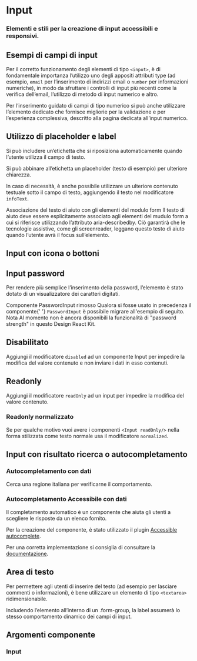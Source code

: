 

<Meta title='Documentazione/Form/Input' of={Input} />

# Input

### Elementi e stili per la creazione di input accessibili e responsivi.

## Esempi di campi di input

Per il corretto funzionamento degli elementi di tipo `<input>`, è di fondamentale importanza l’utilizzo uno degli appositi attributi type (ad esempio, `email` per l’inserimento di indirizzi email o `number` per informazioni numeriche), in modo da sfruttare i controlli di input più recenti come la verifica dell’email, l’utilizzo di metodo di input numerico e altro.

Per l’inserimento guidato di campi di tipo numerico si può anche utilizzare l’elemento dedicato che fornisce migliorie per la validazione e per l’esperienza complessiva, descritto alla pagina dedicata all’input numerico.

<Canvas>
  <Story id='componenti-form-input--esempi-di-campi-di-input' />
</Canvas>

## Utilizzo di placeholder e label

Si può includere un’etichetta che si riposiziona automaticamente quando l’utente utilizza il campo di testo.

Si può abbinare all’etichetta un placeholder (testo di esempio) per ulteriore chiarezza.

In caso di necessità, è anche possibile utilizzare un ulteriore contenuto testuale sotto il campo di testo, aggiungendo il testo nel modificatore `infoText`.

<div className='docs'>
  <Callout color='warning'>
    <CalloutTitle>
      <span className='text'>
        Associazione del testo di aiuto con gli elementi del modulo form
      </span>
    </CalloutTitle>
    <CalloutText>
      Il testo di aiuto deve essere esplicitamente associato agli elementi del
      mudulo form a cui si riferisce utilizzando l’attributo aria-describedby.
      Ciò garantirà che le tecnologie assistive, come gli screenreader, leggano
      questo testo di aiuto quando l’utente avrà il focus sull’elemento.
    </CalloutText>
  </Callout>
</div>

<Canvas>
  <Story id='componenti-form-input--utilizzo-di-placeholder-e-label' />
</Canvas>

## Input con icona o bottoni

<Canvas>
  <Story id='componenti-form-input--input-con-icona-o-bottoni' />
</Canvas>

## Input password

Per rendere più semplice l’inserimento della password, l’elemento è stato dotato di un visualizzatore dei caratteri digitati.

<div className='docs'>
  <Callout color='important'>
    <CalloutTitle>
      <span className='text'>Componente PasswordInput rimosso</span>
    </CalloutTitle>
    <CalloutText>
      Qualora si fosse usato in precedenza il componente{' '}
      <code>PasswordInput</code> è possibile migrare all'esempio di seguito.
    </CalloutText>
  </Callout>
</div>

<Canvas>
  <Story id='componenti-form-input--input-password' />
</Canvas>

<div className='docs'>
  <Callout color='warning'>
    <CalloutTitle>
      <span className='text'>Nota</span>
    </CalloutTitle>
    <CalloutText>
      Al momento non è ancora disponibili la funzionalità di "password strength"
      in questo Design React Kit.
    </CalloutText>
  </Callout>
</div>

## Disabilitato

Aggiungi il modificatore `disabled` ad un componente Input per impedire la modifica del valore contenuto e non inviare i dati in esso contenuti.

<Canvas>
  <Story id='componenti-form-input--disabilitato' />
</Canvas>

## Readonly

Aggiungi il modificatore `readOnly` ad un input per impedire la modifica del valore contenuto.

<Canvas>
  <Story id='componenti-form-input--readonly' />
</Canvas>

### Readonly normalizzato

Se per qualche motivo vuoi avere i componenti `<Input readOnly/>` nella forma stilizzata come testo normale usa il modificatore `normalized`.

<Canvas>
  <Story id='componenti-form-input--readonly-normalizzato' />
</Canvas>

## Input con risultato ricerca o autocompletamento

### Autocompletamento con dati

Cerca una regione italiana per verificarne il comportamento.

<Canvas>
  <Story id='componenti-form-input--input-autocomplete-con-dati' />
</Canvas>

### Autocompletamento Accessibile con dati

Il completamento automatico è un componente che aiuta gli utenti a scegliere le risposte da un elenco fornito.

Per la creazione del componente, è stato utilizzato il plugin <a target="_blank" href="https://github.com/alphagov/accessible-autocomplete">Accessible autocomplete</a>.

Per una corretta implementazione si consiglia di consultare la <a target="_blank" href="https://alphagov.github.io/accessible-autocomplete/">documentazione</a>.
<Canvas>
  <Story id='componenti-form-input--input-autocomplete-con-dati-accessibile' />
</Canvas>

## Area di testo

Per permettere agli utenti di inserire del testo (ad esempio per lasciare commenti o informazioni), è bene utilizzare un elemento di tipo `<textarea>` ridimensionabile.

Includendo l’elemento all’interno di un .form-group, la label assumerà lo stesso comportamento dinamico dei campi di input.

<Canvas>
  <Story id='componenti-form-input--area-di-testo' />
</Canvas>

<Canvas>
  <Story id='componenti-form-input--area-di-testo-con-segnaposto' />
</Canvas>

## Argomenti componente

### Input

<ArgsTable of={Input} />
